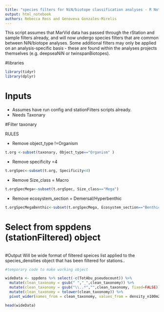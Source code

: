```yaml
---
title: "species filters for NiN/biotope classification analyses - R Notebook"
output: html_notebook
authors: Rebecca Ross and Genoveva Gonzales-Mirelis
---
```


This script assumes that MarVid data has passed through the rStation and sample filters already, and will now undergo species filters that are common between NiN/biotope analyses. Some additional filters may only be applied on an analysis-specific basis - these are found within the analyses projects themselves (e.g. deepseaNiN or twinspanBiotopes).

#libraries
```r
library(tidyr)
library(dplyr)
```


# Inputs
- Assumes have run config and stationFilters scripts already.
- Needs Taxonary

#Filter taxonary

RULES

- Remove object_type !=Organism
```r
t.org <-subset(taxonary, Object_type=="Organism" )
```


- Remove specificity =4
```r
t.orgSpec<-subset(t.org, Specificity<4)
```

- Remove Size_class = Macro
```r
t.orgSpecMega<-subset(t.orgSpec, Size_class=="Mega")
```


- Remove ecosystem_section = Demersal/Hyperbenthic
```r
t.orgSpecMegaBenthic<-subset(t.orgSpecMega, Ecosystem_section=="Benthic" )
```


# Select from sppdens (stationFiltered) object

```r

```






#Output
Will be wide format of filtered speices list applied to the species_densities object that has been filtered for stations..

```r
#temporary code to make working object

wideData <- sppdens %>% select(-c(TotAbu_pseudocount)) %>%
  mutate(clean_taxonomy = gsub(" ","_",clean_taxonomy)) %>%
  mutate(clean_taxonomy = gsub("\\..*","",clean_taxonomy, fixed=FALSE)) %>%#removes whats after the ;
  mutate(clean_taxonomy = tolower(clean_taxonomy)) %>%
  pivot_wider(names_from = clean_taxonomy, values_from = density_n100m2, values_fill = 0, values_fn = sum)

head(wideData)

```

